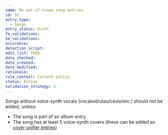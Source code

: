 ```yaml
---
name: No out-of-scope song entries
id: 12
entry_type:
  - Songs
entry_status: Draft
fe_validations:
be_validations:
occurance:
detection_script:
edit_list: TODO
date_checked:
date_created:
date_modified:
rationale:
rule_context: Content policy
status: Active
validation_strategy: 2
---
```

Songs without voice-synth vocals (vocaloid/utau/cevio/etc.) should not be added, unless:
- The song is part of an album entry 
- The song has at least 5 voice-synth covers (these can be added as [cover unifier entries](https://vocadb.net/T/6751/out-of-scope-cover-unifier))